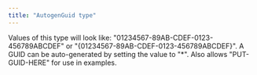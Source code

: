 ```yaml
---
title: "AutogenGuid type"
---
```


Values of this type will look like: "01234567-89AB-CDEF-0123-456789ABCDEF" or "\{01234567-89AB-CDEF-0123-456789ABCDEF}". A GUID can be auto-generated by setting the value to "*". Also allows "PUT-GUID-HERE" for use in examples.
